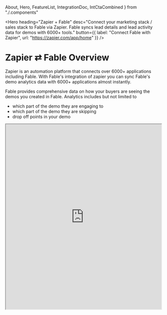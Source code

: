   About,
  Hero,
  FeatureList,
  IntegrationDoc,
  IntCtaCombined
} from "./.components"

<Hero 
  heading="Zapier + Fable" 
  desc="Connect your marketing stack / sales stack to Fable via Zapier. Fable syncs lead details and lead activity data for demos with 6000+ tools."
  button={{
    label: "Connect Fable with Zapier",
    url: "https://zapier.com/app/home"
  }}
/>
<About>
# Zapier ⇄ Fable Overview

Zapier is an automation platform that connects over 6000+ applications including Fable. With Fable's integration of zapier you can sync Fable's demo analytics data
with 6000+ applications almost instantly.

Fable provides comprehensive data on how your buyers are seeing the demos you created in Fable. Analytics includes but not limited to

- which part of the demo they are engaging to
- which part of the demo they are skipping
- drop off points in your demo

</About>
<iframe
  style={{
    border: "none",
    background: "linear-gradient(91deg, #f1e197, #fbdf64)",
    boxShadow: "0px 0px 1px 7px #f4e18d",
    zIndex: 9,
    position: "relative"
  }}
  width="100%"
  height="600px"
  src="https://app.sharefable.com/embed/demo/zapier-with-fable-bawci5r3poslynrg"
  allowFullScreen
></iframe>
<FeatureList
  heading="Lorem ipsum dolor sit amet consectetur."
  features={[
    {
      title: "TODO Fable for Marketing: Get more qualified leads",
      desc: "TODO Embed interactive demos on your website, landing pages, and in your ABM campaigns. Let your buyers experience your product as and when they need it. Generate more qualified leads with minimal effort.",
      imgUrl:
        "https://documentden-deployments.s3.us-east-1.amazonaws.com/public/eeae694d-ac04-4544-854c-eec38e89f539",
    }
  ]}
/>
<IntegrationDoc
  heading="Zapier integration documentation"
  desc="Lorem ipsum dolor sit amet, consectetur adipiscing elit. In blandit, ex maximus suscipit aliquam, magna ante euismod nunc,"
  img="https://documentden-deployments.s3.us-east-1.amazonaws.com/public/2143b58d-e8f8-4c09-bc84-1ceba8d19947"
/>
<IntCtaCombined
  integrations={{
    heading:"Lorem ipsum dolor sit amet ",
    desc:"Enable your entire team with a growth lever that doesn’t require any engineering work."
  }}
  cta={{
    heading:"Want to increase your conversions & close more deals?",
    desc:"Get your GTM team the partner they need. Let's unleash the Fables of your product.",
    buttonText:"Get started",
    url:"#",
  }}
/>

